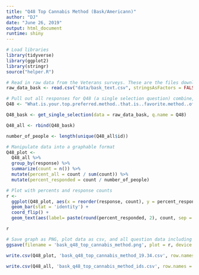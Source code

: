 ```yaml
---
title: "Q48 Top Cannabis Method (Bask/Americann)"
author: "DJ"
date: "June 26, 2019"
output: html_document
runtime: shiny
---
```


```r
# Load libraries
library(tidyverse)
library(ggplot2)
library(stringr)
source("helper.R")
```

```r
# Read in raw data from the Veterans surveys. These are the files downloaded from survey monkey saved as a .csv
raw_data_bask <- read.csv("data/bask_text.csv", stringsAsFactors = FALSE)
```

```r
# Pull out all responses for Q48 (a single selection question) combine, then determine 'question n'
Q48 <- "What.is.your.top.preferred.method..that.is..favorite.method..of.using.cannabis...Please.select.one."

Q48_bask <- get_single_selection(data = raw_data_bask, q.name = Q48)

Q48_all <- rbind(Q48_bask)

number_of_people <- length(unique(Q48_all$id))
```

```r
# Manipulate data into a graphable format
Q48_plot <- 
  Q48_all %>%
  group_by(response) %>%
  summarize(count = n()) %>%
  mutate(percent_all = count / sum(count)) %>%
  mutate(percent_responded = count / number_of_people)
```

```r
# Plot with percents and response counts
r <- 
  ggplot(Q48_plot, aes(x = reorder(response, count), y = percent_responded)) +
  geom_bar(stat = 'identity') +
  coord_flip() +
  geom_text(aes(label= paste(round(percent_responded, 2), count, sep = "***")))

r
```

```r
# Save graph as PNG, plot data as csv, and all question data including response IDs as csv (save question n and N at end of plot file as "_x.x")
ggsave(filename = 'bask_q48_top_cannabis_method.png', plot = r, device = 'png')

write.csv(Q48_plot, 'bask_q48_top_cannabis_method_19.34.csv', row.names = FALSE)

write.csv(Q48_all, 'bask_q48_top_cannabis_method_ids.csv', row.names = FALSE)
```
